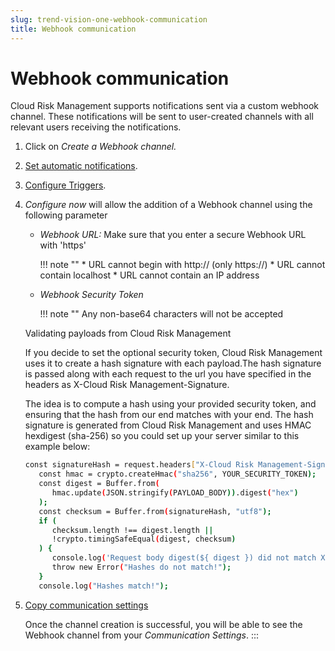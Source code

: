 ```yaml
---
slug: trend-vision-one-webhook-communication
title: Webhook communication
---
```

# Webhook communication

Cloud Risk Management supports notifications sent via a custom webhook channel. These notifications will be sent to user-created channels with all relevant users receiving the notifications.

1.  Click on *Create a Webhook channel.*

2.  [Set automatic notifications](toggle-automatic-notifications.mdx).

3.  [Configure Triggers](communication-triggers.mdx).

4.  *Configure now* will allow the addition of a Webhook channel using the following parameter

    - *Webhook* *URL:* Make sure that you enter a secure Webhook URL with 'https'

      !!! note "" \* URL cannot begin with http:// (only https://) \* URL cannot contain localhost \* URL cannot contain an IP address

    - *Webhook Security Token*

      !!! note "" Any non-base64 characters will not be accepted

    Validating payloads from Cloud Risk Management

    If you decide to set the optional security token, Cloud Risk Management uses it to create a hash signature with each payload.The hash signature is passed along with each request to the url you have specified in the headers as X-Cloud Risk Management-Signature.

    The idea is to compute a hash using your provided security token, and ensuring that the hash from our end matches with your end. The hash signature is generated from Cloud Risk Management and uses HMAC hexdigest (sha-256) so you could set up your server similar to this example below:

    ```bash
    const signatureHash = request.headers["X-Cloud Risk Management-Signature"];
       const hmac = crypto.createHmac("sha256", YOUR_SECURITY_TOKEN);
       const digest = Buffer.from(
          hmac.update(JSON.stringify(PAYLOAD_BODY)).digest("hex")
       );
       const checksum = Buffer.from(signatureHash, "utf8");
       if (
          checksum.length !== digest.length ||
          !crypto.timingSafeEqual(digest, checksum)
       ) {
          console.log('Request body digest(${ digest }) did not match X - Cloud Risk Management - Signature(${ checksum })');
          throw new Error("Hashes do not match!");
       }
       console.log("Hashes match!");
    ```

5.  [Copy communication settings](copy-communication-settings.mdx)

    Once the channel creation is successful, you will be able to see the Webhook channel from your *Communication Settings*.
:::
